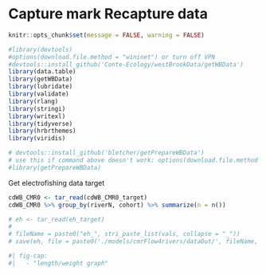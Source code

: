 # Capture mark Recapture data

```r
knitr::opts_chunk$set(message = FALSE, warning = FALSE)
```


```r
#library(devtools)
#options(download.file.method = "wininet") or turn off VPN
#devtools::install_github('Conte-Ecology/westBrookData/getWBData')
library(data.table)
library(getWBData)
library(lubridate)
library(validate)
library(rlang)
library(stringi)
library(writexl)
library(tidyverse)
library(hrbrthemes)
library(viridis)

# devtools::install_github('bletcher/getPrepareWBData')
# use this if command above doesn't work: options(download.file.method = "wininet")
#library(getPrepareWBData)
```

Get electrofishing data target
```r

cdWB_CMR0 <- tar_read(cdWB_CMR0_target)
cdWB_CMR0 %>% group_by(riverN, cohort) %>% summarize(n = n())

```

```r
# eh <- tar_read(eh_target)
# 
# fileName = paste0("eh_", stri_paste_list(vals, collapse = "_"))
# save(eh, file = paste0('./models/cmrFlow4rivers/dataOut/', fileName, '.RData'))
```

```r
#| fig-cap: 
#|   - "length/weight graph"




```

```r

```


